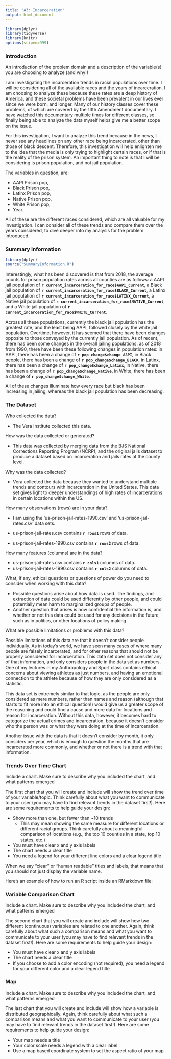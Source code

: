 ```yaml
---
title: "A3: Incarceration"
output: html_document
---
```

```r
library(dplyr)
library(tidyverse)
library(knitr)
options(scipen=999)

```
### Introduction

An introduction of the problem domain and a description of the variable(s) you are choosing to analyze (and why!)

I am investigating the incarceration trends in racial populations over time. I will be considering all of the available races and the years of incarceration. I am choosing to analyze these because these rates are a deep history of America, and these societal problems have been prevalent in our lives ever since we were born, and longer. Many of our history classes cover these problems, of which are covered by the 13th Amendment documentary. I have watched this documentary multiple times for different classes, so finally being able to analyze the data myself helps give me a better scope on the issue. 

For this investigation, I want to analyze this trend because in the news, I never see any headlines on any other race being incarcerated, other than those of black descent. Therefore, this investigation will help enlighten me to the idea that the media is only trying to highlight certain races, or if that is the reality of the prison system. An important thing to note is that I will be considering is prison population, and not jail population. 

The variables in question, are: 

- AAPI Prison pop, 
- Black Prison pop, 
- Latinx Prison pop, 
- Native Prison pop, 
- White Prison pop, 
- Year. 

All of these are the different races considered, which are all valuable for my investigation. I can consider all of these trends and compare them over the years considered, to dive deeper into my analysis for the problem introduced. 

### Summary Information

``````r
library(dplyr)
source("SummaryInformation.R")
``````
Interestingly, what has been discovered is that from 2018, the average counts for prison population rates across all counties are as follows: a AAPI jail population of **`r current_incarceration_for_race$AAPI_Current`**, a Black jail population of **`r current_incarceration_for_race$BLACK_Current`**, a Latinx jail population of **`r current_incarceration_for_race$LATINX_Current`**, a Native jail population of **`r current_incarceration_for_race$NATIVE_Current`**, and a White jail population of **`r current_incarceration_for_race$WHITE_Current`**. 

Across all these populations, currently the black jail population has the greatest rate, and the least being AAPI, followed closely by the white jail population. Overtime, however, it has seemed that there have been changes opposite to those conveyed by the currently jail population. As of recent, there has been some changes in the overall jailing populations. as of 2018 from 1990, there have been these following changes in population rates: in AAPI, there has been a change of **`r pop_change$change_AAPI`**, in Black people, there has been a change of **`r pop_change$change_BLACK`**, in Latinx, there has been a change of **`r pop_change$change_Latinx`**, in Native, there has been a change of **`r pop_change$change_Native`**, in White, there has been a change of **`r pop_change$change_White`**. 

All of these changes illuminate how every race but black has been increasing in jailing, whereas the black jail population has been decreasing. 

### The Dataset

Who collected the data?  

- The Vera Institute collected this data. 

How was the data collected or generated?  

- This data was collected by merging data from the BJS National Corrections Reporting Program (NCRP), and the original jails dataset to produce a dataset based on incarceration and jails rates at the county level. 

Why was the data collected?  

- Vera collected the data because they wanted to understand multiple trends and contours with incarceration in the United States. This data set gives light to deeper understandings of high rates of incarcerations in certain locations within the US.

How many observations (rows) are in your data?  

- I am using the 'us-prison-jail-rates-1990.csv' and 'us-prison-jail-rates.csv' data sets. 

- us-prison-jail-rates.csv contains **`r rows1`** rows of data. 
- us-prison-jail-rates-1990.csv contains **`r rows2`** rows of data.

How many features (columns) are in the data?  

- us-prison-jail-rates.csv contains **`r cols1`** columns of data. 
- us-prison-jail-rates-1990.csv contains **`r cols2`** columns of data.

What, if any, ethical questions or questions of power do you need to consider when working with this data? 

- Possible questions arise about how data is used. The findings, and extraction of data could be used differently by other people, and could potentially mean harm to marginalized groups of people. 
- Another question that arises is how confidential the information is, and whether or not this data could be used for any decisions in the future, such as in politics, or other locations of policy making. 

What are possible limitations or problems with this data?

Possible limitations of this data are that it doesn't consider people individually. As in today's world, we have seen many cases of where many people are falsely incarcerated, and for other reasons that should not be properly considered for incarceration. This data set does not consider any of that information, and only considers people in the data set as numbers. One of my lectures in my Anthropology and Sport class contains ethical concerns about viewing athletes as just numbers, and having an emotional connection to the athlete because of how they are only considered as a statistic. 

This data set is extremely similar to that logic, as the people are only considered as mere numbers, rather than names and reason (although that starts to fit more into an ethical question!) would give us a greater scope of the reasoning and could find a cause and more data for locations and reason for incarceration. Without this data, however, it becomes hard to categorize the actual crimes and incarceration, because it doesn't consider who the person was or what they were doing at the time of incarceration. 

Another issue with the data is that it doesn't consider by month, it only considers per year, which is enough to question the months that are incarcerated more commonly, and whether or not there is a trend with that information. 

### Trends Over Time Chart

Include a chart. Make sure to describe why you included the chart, and what patterns emerged

The first chart that you will create and include will show the trend over time of your variable/topic. Think carefully about what you want to communicate to your user (you may have to find relevant trends in the dataset first!). Here are some requirements to help guide your design:

- Show more than one, but fewer than ~10 trends
  - This may mean showing the same measure for different locations or different racial groups. Think carefully about a meaningful comparison of locations (e.g., the top 10 counties in a state, top 10 states, etc.)
- You must have clear x and y axis labels
- The chart needs a clear title 
- You need a legend for your different line colors and a clear legend title

When we say "clear" or "human readable" titles and labels, that means that you should not just display the variable name.

Here's an example of how to run an R script inside an RMarkdown file:


### Variable Comparison Chart

Include a chart. Make sure to describe why you included the chart, and what patterns emerged

The second chart that you will create and include will show how two different (continuous) variables are related to one another. Again, think carefully about what such a comparison means and what you want to communicate to your user (you may have to find relevant trends in the dataset first!). Here are some requirements to help guide your design:

- You must have clear x and y axis labels
- The chart needs a clear title 
- If you choose to add a color encoding (not required), you need a legend for your different color and a clear legend title

### Map

Include a chart. Make sure to describe why you included the chart, and what patterns emerged

The last chart that you will create and include will show how a variable is distributed geographically. Again, think carefully about what such a comparison means and what you want to communicate to your user (you may have to find relevant trends in the dataset first!). Here are some requirements to help guide your design:

- Your map needs a title
- Your color scale needs a legend with a clear label
- Use a map based coordinate system to set the aspect ratio of your map

